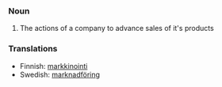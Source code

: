 ===Noun===
#The actions of a company to advance sales of it's products

===Translations===
*Finnish: [[markkinointi]]
*Swedish: [[marknadföring]]